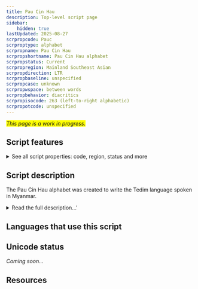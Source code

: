 ```yaml
---
title: Pau Cin Hau
description: Top-level script page
sidebar:
    hidden: true
lastUpdated: 2025-08-27
scrpropcode: Pauc
scrproptype: alphabet
scrpropname: Pau Cin Hau
scrpropshortname: Pau Cin Hau alphabet
scrpropstatus: Current
scrpropregion: Mainland Southeast Asian
scrpropdirection: LTR
scrpropbaseline: unspecified
scrpropcase: unknown
scrpropwspace: between words
scrpropbehavior: diacritics
scrpropisocode: 263 (left-to-right alphabetic)
scrpropotcode: unspecified
---
```


<span style='background-color:yellow'>_This page is a work in progress._</span>


## Script features

<details>
<summary> See all script properties: code, region, status and more</summary>
<ScriptInfo />
</details>

## Script description

The Pau Cin Hau alphabet was created to write the Tedim language spoken in Myanmar.

<details>
<summary>Read the full description...'</summary>Specifically, it was created to convey the teachings of Pau Cin Hau, a Tedim speaker who founded the Laipian religion. According to Pau Cin Hau, he had a dream in 1902 in which a logographic script (later named [Pau Cin Hau Logographs](/scrlang/script-qa14)) was revealed to him. The logographic script was used until 1932, when it was revised and the character repertoire significantly reduced to produce the alphabet.

The alphabet was used to write both Laipian and, later, Christian literature. However, its close associations with the Laipian religion meant that its use diminished with the introduction of Christianity to the region, and the decline of Laipian.

The alphabet consists of fifty-seven characters: thirty-seven letters and twenty ‘tone’ marks. Some of the tone marks actually function as punctuation, and some represent the glottal stop, or glottal variants of tones. Some characters represent sounds which do not exist in Tedim but do exist in neighbouring languages, which suggests that the script may have been intended for wider use.

The Pau Cin Hau alphabet is written from left to right with spaces between words.
</details>

## Languages that use this script

<WsList script='Pauc' wsMax='5' />

## Unicode status

_Coming soon..._

## Resources

<ScriptResources detailSummary='seemore' />

